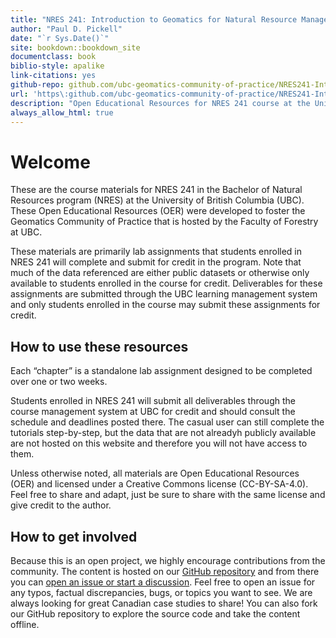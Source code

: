 ```yaml
--- 
title: "NRES 241: Introduction to Geomatics for Natural Resource Management"
author: "Paul D. Pickell"
date: "`r Sys.Date()`"
site: bookdown::bookdown_site
documentclass: book
biblio-style: apalike
link-citations: yes
github-repo: github.com/ubc-geomatics-community-of-practice/NRES241-Introduction-to-Geomatics-for-Natural-Resource-Management/book
url: 'https\:github.com/ubc-geomatics-community-of-practice/NRES241-Introduction-to-Geomatics-for-Natural-Resource-Management/book/'
description: "Open Educational Resources for NRES 241 course at the University of British Columbia"
always_allow_html: true
---
```


# Welcome {-}

These are the course materials for NRES 241 in the Bachelor of Natural Resources program (NRES) at the University of British Columbia (UBC). These Open Educational Resources (OER) were developed to foster the Geomatics Community of Practice that is hosted by the Faculty of Forestry at UBC. 

These materials are primarily lab assignments that students enrolled in NRES 241 will complete and submit for credit in the program. Note that much of the data referenced are either public datasets or otherwise only available to students enrolled in the course for credit. Deliverables for these assignments are submitted through the UBC learning management system and only students enrolled in the course may submit these assignments for credit.

## How to use these resources {.unnumbered}

Each "chapter" is a standalone lab assignment designed to be completed over one or two weeks.

Students enrolled in NRES 241 will submit all deliverables through the course management system at UBC for credit and should consult the schedule and deadlines posted there. The casual user can still complete the tutorials step-by-step, but the data that are not alreadyh publicly available are not hosted on this website and therefore you will not have access to them. 

Unless otherwise noted, all materials are Open Educational Resources (OER) and licensed under a Creative Commons license (CC-BY-SA-4.0). Feel free to share and adapt, just be sure to share with the same license and give credit to the author.

## How to get involved {.unnumbered}

Because this is an open project, we highly encourage contributions from the community. The content is hosted on our [GitHub repository](https://github.com/ubc-geomatics-community-of-practice/NRES241-Introduction-to-Geomatics-for-Natural-Resource-Management) and from there you can [open an issue or start a discussion](https://github.com/ubc-geomatics-community-of-practice/NRES241-Introduction-to-Geomatics-for-Natural-Resource-Management/issues/new). Feel free to open an issue for any typos, factual discrepancies, bugs, or topics you want to see. We are always looking for great Canadian case studies to share! You can also fork our GitHub repository to explore the source code and take the content offline.
